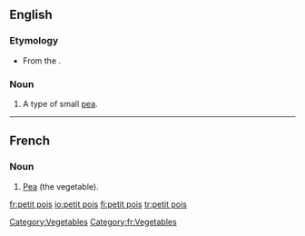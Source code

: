 ==English==

===Etymology===
* From the {{F.}}.

===Noun===
{{en-noun|-}}

# A type of small [[pea]].

----

==French==

===Noun===
{{fr-noun|m|singular=[[petit#French|petit]] [[pois#French|pois]]|plural=petits pois}}

# [[pea|Pea]] (the vegetable).

[[Category:Vegetables]]
[[Category:fr:Vegetables]]

[[fr:petit pois]]
[[io:petit pois]]
[[fi:petit pois]]
[[tr:petit pois]]
